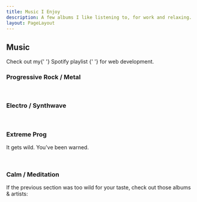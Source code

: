 ```yaml
---
title: Music I Enjoy
description: A few albums I like listening to, for work and relaxing.
layout: PageLayout
---
```



## Music

<Note status="success" icon={FiVolume2}>
  Check out my{' '}
  <OutgoingLink
    href="https://open.spotify.com/playlist/09JVRjAbg8ETlHWznfVOQf?si=F9Vksg9aQp2D7q5MbecMqw"
    textDecoration="underline"
  >
    Spotify playlist
  </OutgoingLink>{' '}
  for web development.
</Note>

### Progressive Rock / Metal

<WideContainer>
  <SimpleGrid
    columns={[1, 2, 3]}
    spacingX={4}
    spacingY={8}
    justifyContent="center"
  >
    <SpotifyAlbum
      uri="spotify:album:3RBULTZJ97bvVzZLpxcB0j" // The Mountain - Haken
    />
    <SpotifyAlbum
      uri="spotify:album:1PhYHO7Pva9e1YQY5GQ8zx" // Vector - Haken
    />
    <SpotifyAlbum
      uri="spotify:album:1i6DTKXsonvhHZYdLhIbk1" // Virus - Haken
    />
    <SpotifyAlbum
      uri="spotify:album:4WA0COIl14e6amUlwz89pN" // Epicloud - Devin Townsend Project
    />
    <SpotifyAlbum
      uri="spotify:album:37cVlKDwp4lcIqb3Bwv4et" // Casualties of Cool - Devin Townsend
    />
    <SpotifyAlbum
      uri="spotify:album:7MPJRyMFbWbgezRP2Pj4TZ" // Empath - Devin Townsend
    />
    <SpotifyAlbum
      uri="spotify:album:6gwHddBxh92zNI459I2PPD" // Ziltoid Live - Devin Townsend Project
      name="Ziltoid Live"
    />
    <SpotifyAlbum
      uri="spotify:album:1Zisq1gECqPQtxvny6AUXP" // Much Against Everyone's Advice - Soulwax
    />
    <SpotifyAlbum
      uri="spotify:album:6oAU1ajSCbepPdsQVUfsbj" // Any Minute Now - Soulwax
    />
    <SpotifyAlbum
      uri="spotify:album:2opFAZPTe5dgHgNnDO2Ak4" // The Further Side - Nova Collective
    />
    <SpotifyAlbum
      uri="spotify:album:4K8bxkPDa5HENw0TK7WxJh" // Superunknown - Soundgarden
      name="Superunknown"
    />
    <SpotifyAlbum
      uri="spotify:album:78guAsers0klWl6RwzgDLd" // Audioslave
    />
    <SpotifyAlbum
      uri="spotify:album:3psPvfJX0dMn05RK7fqcIL"
      name="Insurgentes"
    />
    <SpotifyAlbum
      uri="spotify:album:2xJFvV7JzoYYMere5rqjVf"
      name="The Raven That Refused to Sing"
    />
    <SpotifyAlbum
      uri="spotify:album:6P7vL4vGgyrD7q9VR9BcnV" // Hand Cannot Erase
    />
  </SimpleGrid>
</WideContainer>

<br />

### Electro / Synthwave

<WideContainer>
  <SimpleGrid
    columns={[1, 2, 3]}
    spacingX={4}
    spacingY={8}
    justifyContent="center"
  >
    <SpotifyAlbum
      uri="spotify:album:5kU3Q43bmLdARkMOCOLNkB" // Igneous - Polynation
    />
    <SpotifyAlbum
      uri="spotify:album:0io5pe55YRCTVqEjwlOBdN" // Trilogy - Carpenter Brut
    />
    <SpotifyAlbum
      uri="spotify:album:0GzBfwarPFhAdfLNHfgaRT" // Dangerous Days
    />
    <SpotifyAlbum
      uri="spotify:album:6nj966rHe5ui3JKwqh8a32" // Kid Velo - Rival Consoles
    />
    <SpotifyAlbum
      uri="spotify:album:5ftdUoPzoh1y5bIroXw68G" // Nite Versions - Soulwax
    />
  </SimpleGrid>
</WideContainer>

<br />

### Extreme Prog

It gets wild. You've been warned.

<WideContainer>
  <SimpleGrid
    columns={[1, 2, 3]}
    spacingX={4}
    spacingY={8}
    justifyContent="center"
  >
    <SpotifyAlbum
      uri="spotify:album:2iuftfHy8BAyG4ePAB7xcY" // Rococo Holocaust - Pryapisme
    />
    <SpotifyAlbum
      uri="spotify:album:7Glnx0Uhu8f7QdKRKx6nlN" // Hyperblast Super Collider - Pryapisme
    />
    <SpotifyAlbum
      uri="spotify:album:3HNzOyPbz5vPvUie7lI97X" // Brute Force - The Algorithm
    />
    <SpotifyAlbum
      uri="spotify:album:2wPyt8oSnSAXsuYeQMzTzq" // Polymorphic Code - The Algorithm
    />
    <SpotifyAlbum
      uri="spotify:album:6ceOYvxgsFYpTPgdgYgnie" // Tea Time for Punks - Morglbl
    />
  </SimpleGrid>
</WideContainer>

<br />

### Calm / Meditation

If the previous section was too wild for your taste, check out those albums & artists:

<WideContainer>
  <SimpleGrid
    columns={[1, 2, 3]}
    spacingX={4}
    spacingY={8}
    justifyContent="center"
  >
    <SpotifyAlbum
      uri="spotify:album:4Aumawi2PZuCxo10dQc3vn" // Passage - Ulrich Schnauss
    />
    <SpotifyAlbum
      uri="spotify:album:582EKMkWdR5wmroAm9NqfE" // Contact Note - Jon Hopkins
    />
    <SpotifyAlbum
      uri="spotify:album:1rxWlYQcH945S3jpIMYR35" // Immunity - Jon Hopkins
    />
  </SimpleGrid>
</WideContainer>
